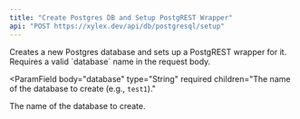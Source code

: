 ```yaml
---
title: "Create Postgres DB and Setup PostgREST Wrapper"
api: "POST https://xylex.dev/api/db/postgresql/setup"
---
```


<Card title="Endpoint Description" icon="info" horizontal>
  Creates a new Postgres database and sets up a PostgREST wrapper for it. Requires a valid `database` name in the request body.
</Card>

<ParamField
  body="database"
  type="String"
  required
  children="The name of the database to create (e.g., `test1`)."
>
  The name of the database to create.
</ParamField>

